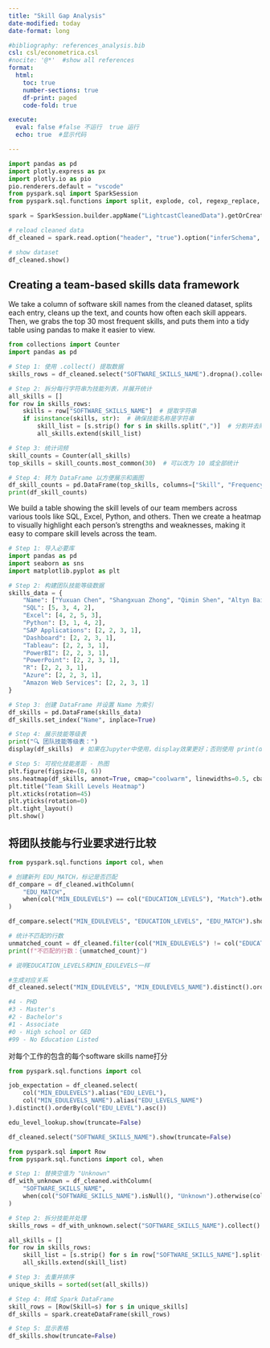 ```yaml
---
title: "Skill Gap Analysis"
date-modified: today
date-format: long

#bibliography: references_analysis.bib
csl: csl/econometrica.csl
#nocite: '@*'  #show all references
format: 
  html:
    toc: true
    number-sections: true
    df-print: paged
    code-fold: true

execute:
  eval: false #false 不运行  true 运行
  echo: true  #显示代码

---
```

```python
import pandas as pd
import plotly.express as px
import plotly.io as pio
pio.renderers.default = "vscode"
from pyspark.sql import SparkSession
from pyspark.sql.functions import split, explode, col, regexp_replace, transform, isnan

spark = SparkSession.builder.appName("LightcastCleanedData").getOrCreate()

# reload cleaned data
df_cleaned = spark.read.option("header", "true").option("inferSchema", "true").option("multiLine","true").csv("data/lightcast_cleaned.csv")

# show dataset
df_cleaned.show()
```


## Creating a team-based skills data framework

We take a column of software skill names from the cleaned dataset, splits each entry, cleans up the text, and counts how often each skill appears. Then, we grabs the top 30 most frequent skills,  and puts them into a tidy table using pandas to make it easier to view.

```python
from collections import Counter
import pandas as pd

# Step 1: 使用 .collect() 提取数据
skills_rows = df_cleaned.select("SOFTWARE_SKILLS_NAME").dropna().collect()

# Step 2: 拆分每行字符串为技能列表，并展开统计
all_skills = []
for row in skills_rows:
    skills = row["SOFTWARE_SKILLS_NAME"]  # 提取字符串
    if isinstance(skills, str):  # 确保技能名称是字符串
        skill_list = [s.strip() for s in skills.split(",")]  # 分割并去除空格
        all_skills.extend(skill_list)

# Step 3: 统计词频
skill_counts = Counter(all_skills)
top_skills = skill_counts.most_common(30)  # 可以改为 10 或全部统计

# Step 4: 转为 DataFrame 以方便展示和画图
df_skill_counts = pd.DataFrame(top_skills, columns=["Skill", "Frequency"])
print(df_skill_counts)
```

We build a table showing the skill levels of our team members across various tools like SQL, Excel, Python, and others. Then we create a heatmap to visually highlight each person's strengths and weaknesses, making it easy to compare skill levels across the team. 

```python
# Step 1: 导入必要库
import pandas as pd
import seaborn as sns
import matplotlib.pyplot as plt

# Step 2: 构建团队技能等级数据
skills_data = {
    "Name": ["Yuxuan Chen", "Shangxuan Zhong", "Qimin Shen", "Altyn Baigaliyeva"],
    "SQL": [5, 3, 4, 2],
    "Excel": [4, 2, 5, 3],
    "Python": [3, 1, 4, 2],
    "SAP Applications": [2, 2, 3, 1],
    "Dashboard": [2, 2, 3, 1],
    "Tableau": [2, 2, 3, 1],
    "PowerBI": [2, 2, 3, 1],
    "PowerPoint": [2, 2, 3, 1],
    "R": [2, 2, 3, 1],
    "Azure": [2, 2, 3, 1],
    "Amazon Web Services": [2, 2, 3, 1]
}

# Step 3: 创建 DataFrame 并设置 Name 为索引
df_skills = pd.DataFrame(skills_data)
df_skills.set_index("Name", inplace=True)

# Step 4: 展示技能等级表
print("🔍 团队技能等级表：")
display(df_skills)  # 如果在Jupyter中使用，display效果更好；否则使用 print(df_skills)

# Step 5: 可视化技能差距 - 热图
plt.figure(figsize=(8, 6))
sns.heatmap(df_skills, annot=True, cmap="coolwarm", linewidths=0.5, cbar_kws={'label': 'Skill Level'})
plt.title("Team Skill Levels Heatmap")
plt.xticks(rotation=45)  
plt.yticks(rotation=0)
plt.tight_layout()
plt.show()
```


## 将团队技能与行业要求进行比较
```python
from pyspark.sql.functions import col, when

# 创建新列 EDU_MATCH，标记是否匹配
df_compare = df_cleaned.withColumn(
    "EDU_MATCH",
    when(col("MIN_EDULEVELS") == col("EDUCATION_LEVELS"), "Match").otherwise("Mismatch")
)

df_compare.select("MIN_EDULEVELS", "EDUCATION_LEVELS", "EDU_MATCH").show(truncate=False)

# 统计不匹配的行数
unmatched_count = df_cleaned.filter(col("MIN_EDULEVELS") != col("EDUCATION_LEVELS")).count()
print(f"不匹配的行数：{unmatched_count}")

# 说明EDUCATION_LEVELS和MIN_EDULEVELS一样

#生成对应关系
df_cleaned.select("MIN_EDULEVELS", "MIN_EDULEVELS_NAME").distinct().orderBy(col("MIN_EDULEVELS").asc()).show(truncate=False)

#4 - PHD
#3 - Master's
#2 - Bachelor's
#1 - Associate
#0 - High school or GED
#99 - No Education Listed

```


对每个工作的包含的每个software skills name打分
```python
from pyspark.sql.functions import col

job_expectation = df_cleaned.select(
    col("MIN_EDULEVELS").alias("EDU_LEVEL"),
    col("MIN_EDULEVELS_NAME").alias("EDU_LEVELS_NAME")
).distinct().orderBy(col("EDU_LEVEL").asc())

edu_level_lookup.show(truncate=False)


```

```python

df_cleaned.select("SOFTWARE_SKILLS_NAME").show(truncate=False)


```

```python
from pyspark.sql import Row
from pyspark.sql.functions import col, when

# Step 1: 替换空值为 "Unknown"
df_with_unknown = df_cleaned.withColumn(
    "SOFTWARE_SKILLS_NAME",
    when(col("SOFTWARE_SKILLS_NAME").isNull(), "Unknown").otherwise(col("SOFTWARE_SKILLS_NAME"))
)

# Step 2: 拆分技能并处理
skills_rows = df_with_unknown.select("SOFTWARE_SKILLS_NAME").collect()

all_skills = []
for row in skills_rows:
    skill_list = [s.strip() for s in row["SOFTWARE_SKILLS_NAME"].split(",")]
    all_skills.extend(skill_list)

# Step 3: 去重并排序
unique_skills = sorted(set(all_skills))

# Step 4: 转成 Spark DataFrame
skill_rows = [Row(Skill=s) for s in unique_skills]
df_skills = spark.createDataFrame(skill_rows)

# Step 5: 显示表格
df_skills.show(truncate=False)

```

```python

```
